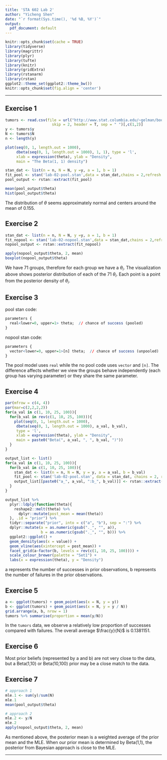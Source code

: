 ```yaml
---
title: 'STA 602 Lab 2'
author: "Yicheng Shen"
date: "`r format(Sys.time(), '%d %B, %Y')`"
output:
  pdf_document: default
---
```


```r
knitr::opts_chunk$set(cache = TRUE)
library(tidyverse)
library(magrittr)
library(plyr)
library(tufte)
library(knitr)
library(gridExtra)
library(rstanarm)
library(rstan)
ggplot2::theme_set(ggplot2::theme_bw())
knitr::opts_chunk$set(fig.align = 'center')
```

***

## Exercise 1

```r
tumors <- read.csv(file = url("http://www.stat.columbia.edu/~gelman/book/data/rats.asc"),
                     skip = 2, header = T, sep = " ")[,c(1,2)]
y <- tumors$y
N <- tumors$N
n <- length(y)
```

```r
plot(seq(0, 1, length.out = 1000), 
     dbeta(seq(0, 1, length.out = 1000), 1, 1), type = 'l', 
     xlab = expression(theta), ylab = "Density",
     main = "The Beta(1, 1) density")
```

```r
stan_dat <- list(n = n, N = N, y =y, a = 1, b = 1)
fit_pool <- stan('lab-02-pool.stan',data = stan_dat,chains = 2,refresh = 0)
pool_output <- rstan::extract(fit_pool)
```

```r
mean(pool_output$theta)
hist(pool_output$theta)
```

The distribution of $\theta$ seems approximately normal and centers around the mean of 0.155.


## Exercise 2

```r
stan_dat <- list(n = n, N = N, y =y, a = 1, b = 1)
fit_nopool <- stan('lab-02-nopool.stan',data = stan_dat,chains = 2,refresh = 0)
nopool_output <- rstan::extract(fit_nopool)
```

```r
apply(nopool_output$theta, 2, mean)
boxplot(nopool_output$theta)
```

We have 71 groups, therefore for each group we have a $\theta_i$. The visualization above shows posterior distribution of each of the 71 $\theta_i$. Each point is a point from the posterior density of $\theta_i$.


## Exercise 3

pool stan code: 

```r
parameters { 
  real<lower=0, upper=1> theta;  // chance of success (pooled) 
} 
```

nopool stan code: 

```r
parameters { 
  vector<lower=0, upper=1>[n] theta;  // chance of success (unpooled) 
} 
```

The pool model uses `real` while the no pool code uses `vector` and `[n]`. The difference affects whether we view the groups behave independently (each group has varying parameter) or they share the same parameter. 


## Exercise 4

```r
par(mfrow = c(4, 4))
par(mar=c(2,2,2,2))
for(a_val in c(1, 10, 25, 100)){
  for(b_val in rev(c(1, 10, 25, 100))){
    plot(seq(0, 1, length.out = 1000), 
     dbeta(seq(0, 1, length.out = 1000), a_val, b_val),
     type = 'l', 
     xlab = expression(theta), ylab = "Density",
     main = paste0("Beta(", a_val, ", ", b_val, ")"))
  }
}
```


```r
output_list <- list()
for(a_val in c(1, 10, 25, 100)){
  for(b_val in c(1, 10, 25, 100)){
    stan_dat <- list(n = n, N = N, y = y, a = a_val, b = b_val)
    fit_pool <- stan('lab-02-pool.stan', data = stan_dat, chains = 2, refresh = 0)
    output_list[[paste0("a_", a_val, ":b_", b_val)]] <- rstan::extract(fit_pool)[["theta"]]
  }
}
```


```r
output_list %>%
  plyr::ldply(function(theta){
    reshape2::melt(theta) %>%
      dplyr::mutate(post_mean = mean(theta))
  }, .id = "prior") %>%
  tidyr::separate("prior", into = c("a", "b"), sep = ":") %>%
  dplyr::mutate(a = as.numeric(gsub("._", "", a)),
                b = as.numeric(gsub("._", "", b))) %>%
  ggplot2::ggplot() +
  geom_density(aes(x = value)) +
  geom_vline(aes(xintercept = post_mean)) +
  facet_grid(a~factor(b, levels = rev(c(1, 10, 25, 100)))) +
  scale_colour_brewer(palette = "Set1") +
  labs(x = expression(theta), y = "Density")
```


a represents the number of successes in prior observations, b represents the number of failures in the prior observations. 

## Exercise 5

```r
a <- ggplot(tumors) + geom_point(aes(x = N, y = y))
b <- ggplot(tumors) + geom_point(aes(x = N, y = y / N))
grid.arrange(a, b, nrow = 1)
tumors %>% summarise(proportion = mean(y/N))
```

In the `tumors` data, we observe a relatively low proportion of successes compared with failures. The overall average $\frac{y}{N}$ is 0.1381151. 


## Exercise 6

Most prior beliefs (represented by a and b) are not very close to the data, but a Beta(1,10) or Beta(10,100) prior may be a close match to the data. 


## Exercise 7

```r
# approach 1
mle.1 <- sum(y)/sum(N)
mle.1
mean(pool_output$theta)

# approach 2
mle.2 <- y/N
mle.2
apply(nopool_output$theta, 2, mean)
```

As mentioned above, the posterior mean is a weighted average of the prior mean and the MLE. When our prior mean is determined by Beta(1,1), the posterior from Bayesian approach is close to the MLE. 

***